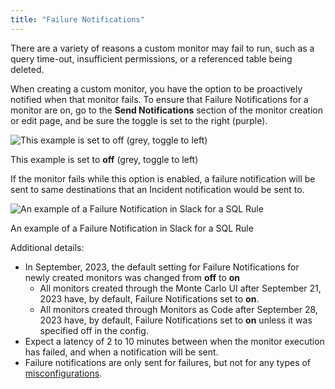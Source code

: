 ```yaml
---
title: "Failure Notifications"
---
```


There are a variety of reasons a custom monitor may fail to run, such as a query time-out, insufficient permissions, or a referenced table being deleted.

When creating a custom monitor, you have the option to be proactively notified when that monitor fails. To ensure that Failure Notifications for a monitor are on, go to the **Send Notifications** section of the monitor creation or edit page, and be sure the toggle is set to the right (purple).

![This example is set to **off** (grey, toggle to left)](/images/9be6b27-Pasted_Image_4_14_23__10_08_AM.png)

This example is set to **off** (grey, toggle to left)

If the monitor fails while this option is enabled, a failure notification will be sent to same destinations that an Incident notification would be sent to.

![An example of a Failure Notification in Slack for a SQL Rule](/images/c643182-Pasted_Image_9_18_23__12_59_PM.png)

An example of a Failure Notification in Slack for a SQL Rule

Additional details:

* In September, 2023, the default setting for Failure Notifications for newly created monitors was changed from **off** to **on**  
   * All monitors created through the Monte Carlo UI after September 21, 2023 have, by default, Failure Notifications set to **on**.  
   * All monitors created through Monitors as Code after September 28, 2023 have, by default, Failure Notifications set to **on** unless it was specified off in the config.
* Expect a latency of 2 to 10 minutes between when the monitor execution has failed, and when a notification will be sent.
* Failure notifications are only sent for failures, but not for any types of [misconfigurations](/docs/misconfigured-monitors).